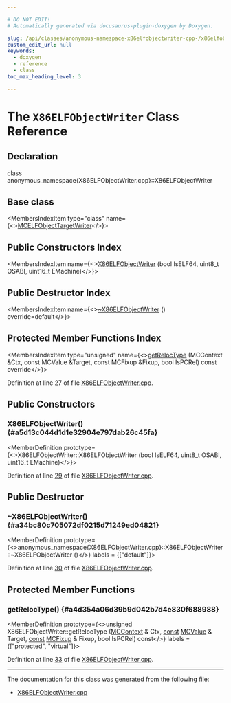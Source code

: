 ```yaml
---

# DO NOT EDIT!
# Automatically generated via docusaurus-plugin-doxygen by Doxygen.

slug: /api/classes/anonymous-namespace-x86elfobjectwriter-cpp-/x86elfobjectwriter
custom_edit_url: null
keywords:
  - doxygen
  - reference
  - class
toc_max_heading_level: 3

---
```





# The `X86ELFObjectWriter` Class Reference

<DoxygenPage pluginConfig={pluginConfig}>



## Declaration

<CodeBlock>class anonymous_namespace{X86ELFObjectWriter.cpp}::X86ELFObjectWriter</CodeBlock>

## Base class

<MembersIndex>

<MembersIndexItem
  type="class"
  name={<><a href="/docs/api/classes/llvm/mcelfobjecttargetwriter">MCELFObjectTargetWriter</a></>}>
</MembersIndexItem>

</MembersIndex>

## Public Constructors Index

<MembersIndex>

<MembersIndexItem
  name={<><a href="#a5d13c044d1d1e32904e797dab26c45fa">X86ELFObjectWriter</a> (bool IsELF64, uint8&#95;t OSABI, uint16&#95;t EMachine)</>}>
</MembersIndexItem>

</MembersIndex>

## Public Destructor Index

<MembersIndex>

<MembersIndexItem
  name={<><a href="#a34bc80c705072df0215d71249ed04821">~X86ELFObjectWriter</a> () override=default</>}>
</MembersIndexItem>

</MembersIndex>

## Protected Member Functions Index

<MembersIndex>

<MembersIndexItem
  type="unsigned"
  name={<><a href="#a4d354a06d39b9d042b7d4e830f688988">getRelocType</a> (MCContext &amp;Ctx, const MCValue &amp;Target, const MCFixup &amp;Fixup, bool IsPCRel) const override</>}>
</MembersIndexItem>

</MembersIndex>


Definition at line 27 of file <a href="/docs/api/files/lib/lib/target/lib/target/x86/lib/target/x86/mctargetdesc/x86elfobjectwriter-cpp">X86ELFObjectWriter.cpp</a>.

<SectionDefinition>

## Public Constructors

### X86ELFObjectWriter() {#a5d13c044d1d1e32904e797dab26c45fa}

<MemberDefinition
  prototype={<>X86ELFObjectWriter::X86ELFObjectWriter (bool IsELF64, uint8&#95;t OSABI, uint16&#95;t EMachine)</>}>

Definition at line <a href="/docs/api/files/lib/lib/target/lib/target/x86/lib/target/x86/mctargetdesc/x86elfobjectwriter-cpp/#l00029">29</a> of file <a href="/docs/api/files/lib/lib/target/lib/target/x86/lib/target/x86/mctargetdesc/x86elfobjectwriter-cpp">X86ELFObjectWriter.cpp</a>.
</MemberDefinition>

</SectionDefinition>

<SectionDefinition>

## Public Destructor

### ~X86ELFObjectWriter() {#a34bc80c705072df0215d71249ed04821}

<MemberDefinition
  prototype={<>anonymous&#95;namespace&#123;X86ELFObjectWriter.cpp&#125;::X86ELFObjectWriter::~X86ELFObjectWriter ()</>}
  labels = {["default"]}>

Definition at line <a href="/docs/api/files/lib/lib/target/lib/target/x86/lib/target/x86/mctargetdesc/x86elfobjectwriter-cpp/#l00030">30</a> of file <a href="/docs/api/files/lib/lib/target/lib/target/x86/lib/target/x86/mctargetdesc/x86elfobjectwriter-cpp">X86ELFObjectWriter.cpp</a>.
</MemberDefinition>

</SectionDefinition>

<SectionDefinition>

## Protected Member Functions

### getRelocType() {#a4d354a06d39b9d042b7d4e830f688988}

<MemberDefinition
  prototype={<>unsigned X86ELFObjectWriter::getRelocType (<a href="/docs/api/classes/llvm/mccontext">MCContext</a> &amp; Ctx, <a href="/docs/api/files/lib/lib/target/lib/target/aarch64/aarch64promoteconstant-cpp/#a90f8350fecae261c25be85d38b451bff">const</a> <a href="/docs/api/classes/llvm/mcvalue">MCValue</a> &amp; Target, <a href="/docs/api/files/lib/lib/target/lib/target/aarch64/aarch64promoteconstant-cpp/#a90f8350fecae261c25be85d38b451bff">const</a> <a href="/docs/api/classes/llvm/mcfixup">MCFixup</a> &amp; Fixup, bool IsPCRel) const</>}
  labels = {["protected", "virtual"]}>

Definition at line <a href="/docs/api/files/lib/lib/target/lib/target/x86/lib/target/x86/mctargetdesc/x86elfobjectwriter-cpp/#l00033">33</a> of file <a href="/docs/api/files/lib/lib/target/lib/target/x86/lib/target/x86/mctargetdesc/x86elfobjectwriter-cpp">X86ELFObjectWriter.cpp</a>.
</MemberDefinition>

</SectionDefinition>

<hr/>

The documentation for this class was generated from the following file:

<ul>
<li><a href="/docs/api/files/lib/lib/target/lib/target/x86/lib/target/x86/mctargetdesc/x86elfobjectwriter-cpp">X86ELFObjectWriter.cpp</a></li>
</ul>

</DoxygenPage>

